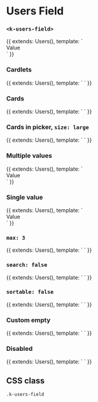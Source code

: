 
<Meta
  title="UI | Form / Field / Users Field"
  component={UsersField}
  decorators={[Padding]}
/>

# Users Field
### `<k-users-field>`

<Preview>
  <Story name="List">
    {{
      extends: Users(),
      template: `
        <div>
          <k-users-field
            v-model="value"
            :options="options"
            :items="items"
            label="Users"
          />
          <k-headline class="mt-8 mb-3">Value</k-headline>
          <k-code-block :code="value" />
        </div>
      `
    }}
  </Story>
</Preview>

<Props of={UsersField} />

### Cardlets
<Preview>
  <Story name="Cardlets">
    {{
      extends: Users(),
      template: `
        <k-users-field
          v-model="value"
          :options="options"
          :items="items"
          label="Users"
          layout="cardlets"
        />
      `
    }}
  </Story>
</Preview>

### Cards
<Preview>
  <Story name="Cards">
    {{
      extends: Users(),
      template: `
        <k-users-field
          v-model="value"
          :options="options"
          :items="items"
          label="Users"
          layout="cards"
        />
      `
    }}
  </Story>
</Preview>

### Cards in picker, `size: large`
<Preview>
  <Story name="Cards in picker">
    {{
      extends: Users(),
      template: `
        <k-users-field
          v-model="value"
          :options="options"
          :items="items"
          label="Users"
          :picker="{
            layout: 'cards',
            size: 'large',
            image: { cover: true }
          }"
        />
      `
    }}
  </Story>
</Preview>



### Multiple values
<Preview>
  <Story name="Multiple values">
    {{
      extends: Users(),
      template: `
        <div>
          <k-users-field
            v-model="value"
            :options="options"
            :items="items"
            label="Picker"
          />
          <k-headline class="mt-8 mb-3">Value</k-headline>
          <k-code-block :code="value" />
        </div>
      `
    }}
  </Story>
</Preview>

### Single value
<Preview>
  <Story name="Single value">
    {{
      extends: Users(),
      template: `
        <div>
          <k-users-field
            :options="options"
            :items="items"
            :multiple="false"
            :search="false"
            label="Picker"
            help="Only one items allowed"
          />
          <k-headline class="mt-8 mb-3">Value</k-headline>
          <k-code-block :code="value" />
        </div>
      `
    }}
  </Story>
</Preview>

### `max: 3`
<Preview>
  <Story name="Max">
    {{
      extends: Users(),
      template: `
        <k-users-field
          :value="value"
          :options="options"
          :items="items"
          :max="3"
          label="Picker"
          help="Maximum 3 items allowed"
        />
      `
    }}
  </Story>
</Preview>

### `search: false`
<Preview>
  <Story name="No search">
    {{
      extends: Users(),
      template: `
        <k-users-field
          :options="options"
          :items="items"
          :search="false"
          label="Picker"
        />
      `
    }}
  </Story>
</Preview>

### `sortable: false`
<Preview>
  <Story name="Not sortable">
    {{
      extends: Users(),
      template: `
        <k-users-field
          :value="value"
          :options="options"
          :items="items"
          :sortable="false"
          label="Picker"
        />
      `
    }}
  </Story>
</Preview>

### Custom empty
<Preview>
  <Story name="Custom empty">
    {{
      extends: Users(),
      template: `
        <k-users-field
          :options="options"
          :items="items"
          :empty="{ text: 'Add some fruits to your life', icon: 'heart' }"
          label="Picker"
        />
      `
    }}
  </Story>
</Preview>

### Disabled
<Preview>
  <Story name="Disabled">
    {{
      extends: Users(),
      template: `
        <k-users-field
          :value="value"
          :options="options"
          :items="items"
          :disabled="true"
          label="Picker"
        />
      `
    }}
  </Story>
</Preview>

## CSS class

`.k-users-field`
